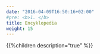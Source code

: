 ```yaml
---
date: "2016-04-09T16:50:16+02:00"
#pre: <b>1. </b>
title: Encyklopedia
weight: 15
---
```


{{%children description="true" %}}
